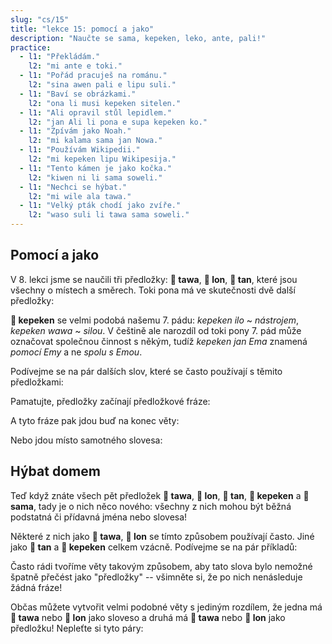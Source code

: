 ---
slug: "cs/15"
title: "lekce 15: pomocí a jako"
description: "Naučte se sama, kepeken, leko, ante, pali!"
practice:
  - l1: "Překládám."
    l2: "mi ante e toki."
  - l1: "Pořád pracuješ na románu."
    l2: "sina awen pali e lipu suli."
  - l1: "Baví se obrázkami."
    l2: "ona li musi kepeken sitelen."
  - l1: "Ali opravil stůl lepidlem."
    l2: "jan Ali li pona e supa kepeken ko."
  - l1: "Zpívám jako Noah."
    l2: "mi kalama sama jan Nowa."
  - l1: "Používám Wikipedii."
    l2: "mi kepeken lipu Wikipesija."
  - l1: "Tento kámen je jako kočka."
    l2: "kiwen ni li sama soweli."
  - l1: "Nechci se hýbat."
    l2: "mi wile ala tawa."
  - l1: "Velký pták chodí jako zvíře."
    l2: "waso suli li tawa sama soweli."
---


## Pomocí a jako

V 8. lekci jsme se naučili tři předložky: **󱥩 tawa**, **󱤬 lon**, **󱥧 tan**, které jsou všechny o místech a směrech. Toki pona má ve skutečnosti dvě další předložky:

<List>
  <Word sl="kepeken" m="pomocí" />
  <Word sl="sama" m="podobný jako, stejný jako" />
</List>

**󱤙 kepeken** se velmi podobá našemu 7. pádu: _kepeken ilo_ ~ _nástrojem_, _kepeken wawa_ ~ _silou_. V češtině ale narozdíl od toki pony 7. pád může označovat společnou činnost s někým, tudíž _kepeken jan Ema_ znamená _pomocí Emy_ a ne _spolu s Emou_.

Podívejme se na pár dalších slov, které se často používají s těmito předložkami:

<List>
  <Word sl="ante" m="změnit; rozdílný, jiný" />
  <Word sl="pali" m="pracovat, stavět" />
  <Word sl="leko" m="cihla, kostka" />
</List>

Pamatujte, předložky začínají předložkové fráze:

<List>
  <Word sl="sama sina" m="stejný jako ty" />
  <Word sl="kepeken toki" m="mluvením" />
  <Word sl="kepeken ilo ante" m="jiným nástrojem" />
</List>

A tyto fráze pak jdou buď na konec věty:

<List>
  <Sentence sl="mi toki sama sina." m="Mluvím jako ty." />
  <Sentence sl="mi pali e leko kepeken ilo." m="Vytvářím cihly nástrojem." />
</List>

Nebo jdou místo samotného slovesa:

<List>
  <Sentence sl="ona li sama sina." m="Oni jsou jako ty." />
  <Sentence sl="ona li kepeken ilo." m="Používají nástroj." />
</List>

## Hýbat domem

Teď když znáte všech pět předložek **󱥩 tawa**, **󱤬 lon**, **󱥧 tan**, **󱤙 kepeken** a **󱥖 sama**, tady je o nich něco nového: všechny z nich mohou být běžná podstatná či přídavná jména nebo slovesa!

<List>
  <Word sl="tawa" m="hýbat s; pohyb; pohybující se" />
  <Word sl="lon" m="pravdivý, skutečný, existující" />
  <Word sl="tan" m="příčina, původ" />
  <Word sl="kepeken" m="použití" />
  <Word sl="sama" m="podobnost, stejnost" />
</List>

Některé z nich jako **󱥩 tawa**, **󱤬 lon** se tímto způsobem používají často. Jiné jako **󱥧 tan** a **󱤙 kepeken** celkem vzácně. Podívejme se na pár příkladů:

<List>
  <Sentence sl="sona mi li sama." m="Moje vědomosti jsou podobné." />
  <Sentence
    sl="toki sina li lon."
    m="Tvá mluva je pravdivá.<br />(Říkáš pravdu.)"
  />
  <Sentence
    sl="mi wile lukin e sitelen tawa."
    m="Chci se podívat na pohybující obrázek. (video, film)"
  />
  <Sentence sl="mi sona ala e tan." m="Neznám důvod." />
</List>

Často rádi tvoříme věty takovým způsobem, aby tato slova bylo nemožné špatně přečést jako "předložky" -- všimněte si, že po nich nenásleduje žádná fráze!

Občas můžete vytvořit velmi podobné věty s jediným rozdílem, že jedna má **󱥩 tawa** nebo **󱤬 lon** jako sloveso a druhá má **󱥩 tawa** nebo **󱤬 lon** jako předložku!
Nepleťte si tyto páry:

<List>
  <Sentence
    sl="jan li tawa tomo."
    m="Někdo jde k domu. (předložka)"
  />
  <Sentence sl="jan li tawa e tomo." m="Někdo hýbe s domem. (sloveso)" />
  <Sentence sl="mi lon ma." m="Jsem v zemi. (předložka)" />
  <Sentence
    sl="mi lon e ma."
    m="Zhmotním zemi do reality.<br />Založím území (sloveso)"
  />
</List>

<Practice exercises={frontmatter.practice} />